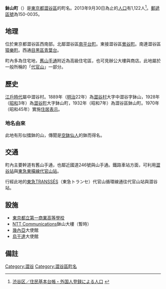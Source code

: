 {{Pathnav|日本|東京都|澀谷區|frame=1}}
{{Infobox Settlement
|official_name = 鉢山町
|native_name =
|settlement_type = [[町|町]]
|image_skyline =
|imagesize =
|image_caption =
|image_flag =
|image_seal =
| image_map =
| map_caption =
| pushpin_map =
|subdivision_type = [[國家|國家]]
|subdivision_name = [[File:Flag_of_Japan.svg|border]] [[日本|日本]]
|subdivision_type1 = [[都道府縣|都道府縣]]
|subdivision_name1 = [[File:Flag_of_Tokyo_Prefecture.svg|25px]] [[東京都|東京都]]
|subdivision_type2 = [[東京都區部|特別區]]
|subdivision_name2 = [[File:Flag_of_Shibuya,_Tokyo.svg|25px]] [[澀谷區|澀谷區]]
|established_title =
|established_date =
|government_type =
|leader_title =
|leader_name =
|area_magnitude =
|area_total_sq_mi =
|area_total_km2 =
|area_land_sq_mi =
|area_land_km2 =
|area_urban_sq_mi =
|area_urban_km2 =
|area_metro_km2 =
|area_metro_sq_mi =
|population_as_of= 2013年（平成25年）9月30日
|population_footnotes = 
|population_total = 1122
|population_urban =
|population_metro =
|population_density_sq_mi =
|population_density_km2 =
| timezone = [[日本標準時間|JST]]
| utc_offset = +9
|timezone_DST =
|utc_offset_DST =
|latd=|latm=|lats=|latNS=
|longd=|longm=|longs=|longEW=
|elevation_footnotes=
|elevation_m =
|elevation_ft =
|postal_code_type = [[郵遞區號|郵遞區號]]
|postal_code = 150-0035
|area_code =
|website =
|footnotes =
}}
'''鉢山町'''（{{jpn|j=鉢山町|hg=はちやまちょう|rm=Hachiyamachō|f=y}}）是[[東京都|東京都]][[澀谷區|澀谷區]]的町名。2013年9月30日為止的[[人口|人口]]有1,122人<ref>[http://www.city.shibuya.tokyo.jp/data/statics/tokei/02jinko/h25r01.xls 渋谷区／住民基本台帳・外国人登録による人口] {{webarchive|url=https://web.archive.org/web/20131013081847/http://www.city.shibuya.tokyo.jp/data/statics/tokei/02jinko/h25r01.xls |date=2013-10-13 }}</ref>。[[郵遞區號|郵遞區號]]為150-0035。

== 地理 ==
位於東京都澀谷區西南部。北鄰澀谷區[[南平台町|南平台町]]。東接澀谷區[[鶯谷町|鶯谷町]]。南連澀谷區[[猿樂町_(澀谷區)|猿樂町]]。西通[[目黑區|目黑區]][[青葉台_(目黑區)|青葉台]]。

町內多為住宅地，[[舊山手通|舊山手通]]附近為高級住宅區，也可見辦公大樓與商店。此地屬於一般所稱的「[[代官山|代官山]]」一部分。

== 歷史 ==
[[江戶時代|江戶時代]]屬中澀谷村。1889年（[[明治|明治]]22年）為[[澀谷村|澀谷村]]大字中澀谷字鉢山，1928年（[[昭和|昭和]]3年）為[[澀谷町_(東京府)|澀谷町]]大字鉢山町，1932年（昭和7年）為澀谷區鉢山町。1970年（昭和45年）實施[[住居表示|住居表示]]。

=== 地名由來 ===
此地有形似擂鉢的山，傳聞是[[空鉢仙人|空鉢仙人]]的鉢而得名。

== 交通 ==
町內主要幹道有舊山手通，也鄰近國道246號與山手通。鐵路車站方面，可利用[[澀谷站|澀谷站]]與[[東急東橫線|東急東橫線]][[代官山站|代官山站]]。

行經此地的[[東急TRANSSÉS|東急TRANSSÉS]]（東急トランセ）代官山循環線通往代官山站與澀谷站。

== 設施 ==
* [[東京都立第一商業高等學校|東京都立第一商業高等學校]]
* [[NTT_Communications|NTT Communications]]鉢山大樓（暫時）
* [[幾內亞|幾內亞]]大使館
* [[烏干達|烏干達]]大使館

== 備註 ==
{{reflist}}

{{澀谷區的町名}}
{{DEFAULTSORT:Hachiyamacho}}
[[Category:澀谷|Category:澀谷]]
[[Category:澀谷區町名|Category:澀谷區町名]]